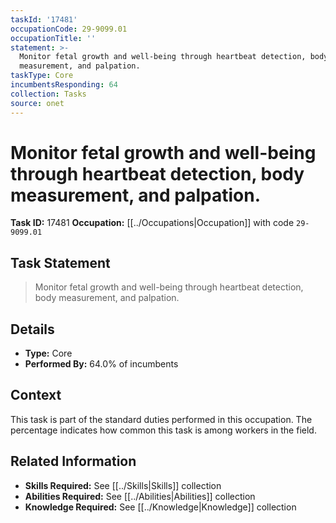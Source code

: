 ```yaml
---
taskId: '17481'
occupationCode: 29-9099.01
occupationTitle: ''
statement: >-
  Monitor fetal growth and well-being through heartbeat detection, body
  measurement, and palpation.
taskType: Core
incumbentsResponding: 64
collection: Tasks
source: onet
---
```

# Monitor fetal growth and well-being through heartbeat detection, body measurement, and palpation.

**Task ID:** 17481
**Occupation:** [[../Occupations|Occupation]] with code `29-9099.01`

## Task Statement

> Monitor fetal growth and well-being through heartbeat detection, body measurement, and palpation.

## Details

- **Type:** Core
- **Performed By:** 64.0% of incumbents

## Context

This task is part of the standard duties performed in this occupation. The percentage indicates how common this task is among workers in the field.

## Related Information

- **Skills Required:** See [[../Skills|Skills]] collection
- **Abilities Required:** See [[../Abilities|Abilities]] collection
- **Knowledge Required:** See [[../Knowledge|Knowledge]] collection
